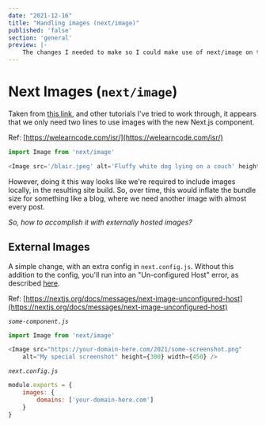 ```yaml
---
date: "2021-12-16"
title: "Handling images (next/image)"
published: 'false'
section: 'general'
preview: |-
    The changes I needed to make so I could make use of next/image on the site.
---
```



# Next Images (`next/image`)

Taken from [this link](https://welearncode.com/isr/), and other tutorials I've tried to work through, it appears that we only need two lines to use images with the new Next.js component.

Ref: [https://welearncode.com/isr/](https://welearncode.com/isr/)

```js
import Image from 'next/image'

<Image src='/blair.jpeg' alt='Fluffy white dog lying on a couch' height={200} width={150} />
```

However, doing it this way looks like we're required to include images locally, in the resulting site build. So, over time, this would inflate the bundle size for something like a blog, where we need another image with almost every post. 

_So, how to accomplish it with externally hosted images?_

## External Images

A simple change, with an extra config in `next.config.js`. Without this addition to the config, you'll run into an "Un-configured Host" error, as described [here](https://nextjs.org/docs/messages/next-image-unconfigured-host). 

Ref: [https://nextjs.org/docs/messages/next-image-unconfigured-host](https://nextjs.org/docs/messages/next-image-unconfigured-host)

_`some-component.js`_

```js
import Image from 'next/image'

<Image src="https://your-domain-here.com/2021/some-screenshot.png"
    alt="My special screenshot" height={300} width={450} />
```

_`next.config.js`_

```js
module.exports = {
    images: {
        domains: ['your-domain-here.com']
    }
}
```